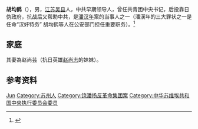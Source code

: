 '''胡均鹤'''（{{bd|1907年||1993年|9月}}），男，[[江苏|江苏]][[吴县|吴县]]人，中共早期领导人，曾任共青团中央书记，后投靠日伪政府，抗战后又帮助中共，是[[潘汉年|潘汉年]]案的当事人之一（潘漢年的三大罪状之一是任命“汉奸特务” 胡均鹤等人在公安部门担任重要职务）。<ref>{{Cite web|url=https://www.thepaper.cn/newsDetail_forward_1410722|title=潘汉年案的关键人物胡均鹤：游走在天堂与地狱之间|accessdate=2019-05-24|work=澎湃新闻|archive-date=2019-10-30|archive-url=https://web.archive.org/web/20191030152540/https://www.thepaper.cn/newsDetail_forward_1410722|dead-url=no}}</ref>

== 家庭 ==
其妻為赵尚芸（抗日英雄[[赵尚志|赵尚志]]的妹妹）。

== 参考资料 ==
{{reflist}}

{{Authority control}}
{{DEFAULTSORT:Hu胡}}
[[Category:胡姓|Jun]]
[[Category:苏州人|Category:苏州人]]
[[Category:饶潘扬反革命集团案|Category:饶潘扬反革命集团案]]
[[Category:中华苏维埃共和国中央执行委员会委员|Category:中华苏维埃共和国中央执行委员会委员]]